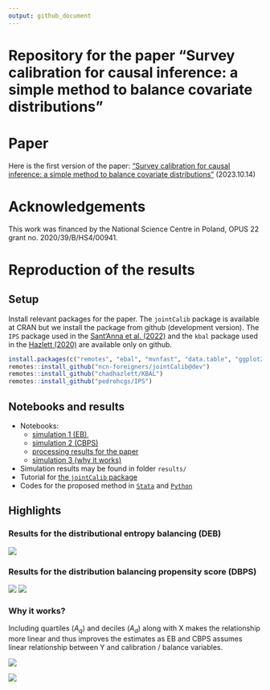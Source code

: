 ```yaml
---
output: github_document
---
```


# Repository for the paper "Survey calibration for causal inference: a simple method to balance covariate distributions"

# Paper

Here is the first version of the paper: ["Survey calibration for causal inference: a simple method to balance covariate distributions"](paper/2023-beresewicz-causal-balancing.pdf) (2023.10.14)


# Acknowledgements

This work was financed by the National Science Centre in Poland, OPUS 22 grant no. 2020/39/B/HS4/00941.

# Reproduction of the results

## Setup

Install relevant packages for the paper. The `jointCalib` package is available at CRAN but we install the package from github (development version). The `IPS` package used in the [Sant'Anna et al. (2022)](https://onlinelibrary.wiley.com/doi/10.1002/jae.2909) and the `kbal` package used in the [Hazlett (2020)](https://www3.stat.sinica.edu.tw/statistica/j30n3/J30N32/J30N32.html) are available only on github.

```r
install.packages(c("remotes", "ebal", "mvnfast", "data.table", "ggplot2", "laeken", "xtable", "glue", "stringr"))
remotes::install_github("ncn-foreigners/jointCalib@dev")
remotes::install_github("chadhazlett/KBAL")
remotes::install_github("pedrohcgs/IPS") 
```

## Notebooks and results

+ Notebooks: 
    + [simulation 1 (EB)](https://htmlpreview.github.io/?https://raw.githubusercontent.com/ncn-foreigners/paper-note-quantiles-obs-studies/main/codes/1-simulation-eb.html), 
    + [simulation 2 (CBPS)](https://htmlpreview.github.io/?https://raw.githubusercontent.com/ncn-foreigners/paper-note-quantiles-obs-studies/main/codes/2-simulation-ps.html)
    + [processing results for the paper](https://htmlpreview.github.io/?https://raw.githubusercontent.com/ncn-foreigners/paper-note-quantiles-obs-studies/main/codes/3-report-results-mc.html)
    + [simulation 3 (why it works)](https://htmlpreview.github.io/?https://raw.githubusercontent.com/ncn-foreigners/paper-note-quantiles-obs-studies/main/codes/4-why-it-works.html)
+ Simulation results may be found in folder `results/`
+ Tutorial for [the `jointCalib` package]()
+ Codes for the proposed method in [`Stata`](https://htmlpreview.github.io/?https://raw.githubusercontent.com/ncn-foreigners/paper-note-quantiles-obs-studies/main/codes/5-minimal-code-stata.html) and [`Python`]()

## Highlights

### Results for the distributional entropy balancing (DEB)

![](results/fig-sim-1-ebal-boxplot.png)

### Results for the distribution balancing propensity score (DBPS)

![](results/fig-sim-2-dbps-design-1.png)
![](results/fig-sim-2-dbps-design-2.png)

### Why it works? 

Including quartiles ($A_q$) and deciles ($A_d$) along with X makes the relationship more linear and thus improves the estimates as EB and CBPS assumes linear relationship between Y and calibration / balance variables.


![](results/fig-sim-3-pearson.png)

![](results/fig-sim-3-scatter.png)
